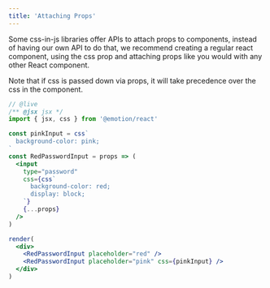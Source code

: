 ```yaml
---
title: 'Attaching Props'
---
```


Some css-in-js libraries offer APIs to attach props to components, instead of having our own API to do that, we recommend creating a regular react component, using the css prop and attaching props like you would with any other React component.

Note that if css is passed down via props, it will take precedence over the css in the component.

```jsx
// @live
/** @jsx jsx */
import { jsx, css } from '@emotion/react'

const pinkInput = css`
  background-color: pink;
`
const RedPasswordInput = props => (
  <input
    type="password"
    css={css`
      background-color: red;
      display: block;
    `}
    {...props}
  />
)

render(
  <div>
    <RedPasswordInput placeholder="red" />
    <RedPasswordInput placeholder="pink" css={pinkInput} />
  </div>
)
```
